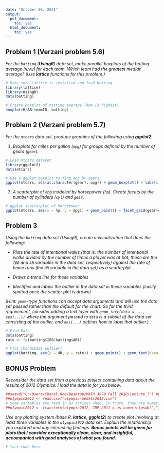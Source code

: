 ---
date: "October 20, 2021"
output:
  pdf_document:
    toc: yes
  html_document:
    toc: yes
---


## Problem 1 (Verzani problem 5.6)
*For the `batting` (**UsingR**) data set, make parallel boxplots of the batting average (`H/AB`) for each team. Which team had the greatest median average? (Use **lattice** functions for this problem.)*

```{r, tidy=TRUE, error=TRUE}
# Make sure lattice is installed and load batting
library(lattice)
library(UsingR)
data(batting)

# Create boxplot of batting average (ANA is highest)
boxplot(H/AB~teamID, batting)


```

## Problem 2 (Verzani problem 5.7)
*For the `mtcars` data set, produce graphics of the following using **ggplot2**:*

1. *Boxplots for miles per gallon (`mpg`) for groups defined by the number of gears (`gear`).*

```{r, tidy=TRUE, error=TRUE}
# Load mtcars dataset
library(ggplot2)
data(mtcars)

# Use a ggplot boxplot to find mpg by gears
ggplot(mtcars, aes(as.character(gear), mpg)) + geom_boxplot() + labs(x = "gear", y = "mpg")
```

3. *A scatterplot of `mpg` modeled by horsepower (`hp`). Create facets by the number of cylinders (`cyl`) and `gear`.*

```{r, tidy=TRUE, error=TRUE}
# ggplot scatterplot of horsepower
ggplot(mtcars, aes(x = hp, y = mpg)) + geom_point() + facet_grid(gear~cyl) + labs(x = "hp")
```

## Problem 3
*Using the `batting` data set (UsingR), create a visualization that does the following:*

* *Plots the* rate *of intentional walks (that is, the number of intentional walks divided by the number of times a player was at bat; these are the `IBB` and `AB` variables in the data set, respectively) against the* rate *of home runs (the `HR` variable in the data set) as a scatterplot*

* *Draws a trend line for these variables*

* *Identifies and labels the outlier in the data set in these variables (easily spotted once the scatter plot is drawn)*

*(Hint: `geom`-type functions can accept data arguments and will use the data set passed rather than the default for the chart. So for the third requirement, consider adding a text layer with `geom_text(data = ..., aes(...))` where the argument passed to `data` is a subset of the data set consisting of the outlier, and `aes(...)` defines how to label that outlier.)*

```{r, tidy = TRUE, error=TRUE}
# Find Rate
data(batting)
rate <- (c(batting$IBB/batting$AB))

# Plot (bondsba01 outlier)
ggplot(batting, aes(x = HR, y = rate)) + geom_point() + geom_text(data = subset(batting), aes(label = playerID))
```

## BONUS Problem
*Reconsider the data set from a previous project containing data about the results of 2012 Olympics. I load the data in for you below:*

```{r}
##setwd("C:/Users/Chanel Roe/Desktop/MATH 3070 Fall 2018/Lecture_7") #you will need to change to working directory to your own computer.
##olympic2012 <- read.csv("olympic-medals2012.csv")
# Some variables are read in as strings when, in truth, they are numeric (they separate thousands with commas, leading to them being read as strings). I fix this below using the transform function, which allows for modifying columns in a data frame using methods similar to with.
##olympic2012 <- transform(olympic2012, GDP.2011 = as.numeric(gsub(",", "", GDP.2011)), pop.2010 = as.numeric(gsub(",", "", pop.2010)))
```

*Use any plotting system (base R, **lattice**, **ggplot2**) to create plot involving at least three variables in the `olympic2012` data set. Explain the relationship you explored and any interesting findings. **Bonus points will be given for plots that I consider exceptionally clean, clear, and insightful, accompanied with good analyses of what you found.***

```{r, tidy=TRUE, error=TRUE}
# Your code here
```
